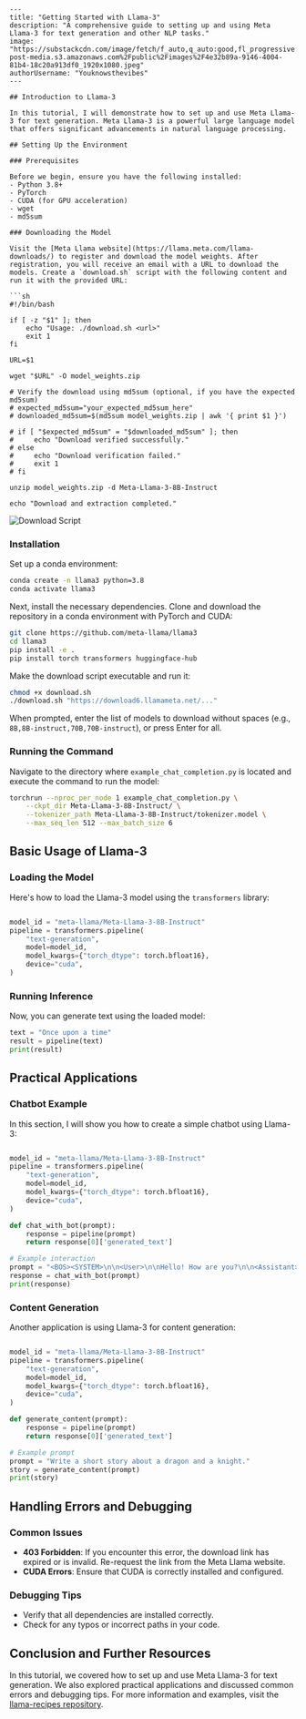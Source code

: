 

```mdx
---
title: "Getting Started with Llama-3"
description: "A comprehensive guide to setting up and using Meta Llama-3 for text generation and other NLP tasks."
image: "https://substackcdn.com/image/fetch/f_auto,q_auto:good,fl_progressive:steep/https%3A%2F%2Fsubstack-post-media.s3.amazonaws.com%2Fpublic%2Fimages%2F4e32b89a-9146-4004-81b4-18c20a913df0_1920x1080.jpeg"
authorUsername: "Youknowsthevibes"
---

## Introduction to Llama-3

In this tutorial, I will demonstrate how to set up and use Meta Llama-3 for text generation. Meta Llama-3 is a powerful large language model that offers significant advancements in natural language processing.

## Setting Up the Environment

### Prerequisites

Before we begin, ensure you have the following installed:
- Python 3.8+
- PyTorch
- CUDA (for GPU acceleration)
- wget
- md5sum

### Downloading the Model

Visit the [Meta Llama website](https://llama.meta.com/llama-downloads/) to register and download the model weights. After registration, you will receive an email with a URL to download the models. Create a `download.sh` script with the following content and run it with the provided URL:

```sh
#!/bin/bash

if [ -z "$1" ]; then
    echo "Usage: ./download.sh <url>"
    exit 1
fi

URL=$1

wget "$URL" -O model_weights.zip

# Verify the download using md5sum (optional, if you have the expected md5sum)
# expected_md5sum="your_expected_md5sum_here"
# downloaded_md5sum=$(md5sum model_weights.zip | awk '{ print $1 }')

# if [ "$expected_md5sum" = "$downloaded_md5sum" ]; then
#     echo "Download verified successfully."
# else
#     echo "Download verification failed."
#     exit 1
# fi

unzip model_weights.zip -d Meta-Llama-3-8B-Instruct

echo "Download and extraction completed."
```

<Img src="https://i.redd.it/avts9zbaq9vc1.png" alt="Download Script" caption="Running the download script for Llama-3 models"/>

### Installation

Set up a conda environment:

```sh
conda create -n llama3 python=3.8
conda activate llama3
```

Next, install the necessary dependencies. Clone and download the repository in a conda environment with PyTorch and CUDA:

```sh
git clone https://github.com/meta-llama/llama3
cd llama3
pip install -e .
pip install torch transformers huggingface-hub
```

Make the download script executable and run it:

```sh
chmod +x download.sh
./download.sh "https://download6.llamameta.net/..."
```

When prompted, enter the list of models to download without spaces (e.g., `8B,8B-instruct,70B,70B-instruct`), or press Enter for all.

### Running the Command

Navigate to the directory where `example_chat_completion.py` is located and execute the command to run the model:

```sh
torchrun --nproc_per_node 1 example_chat_completion.py \
    --ckpt_dir Meta-Llama-3-8B-Instruct/ \
    --tokenizer_path Meta-Llama-3-8B-Instruct/tokenizer.model \
    --max_seq_len 512 --max_batch_size 6
```


## Basic Usage of Llama-3

### Loading the Model

Here's how to load the Llama-3 model using the `transformers` library:

```python

model_id = "meta-llama/Meta-Llama-3-8B-Instruct"
pipeline = transformers.pipeline(
    "text-generation",
    model=model_id,
    model_kwargs={"torch_dtype": torch.bfloat16},
    device="cuda",
)
```

### Running Inference

Now, you can generate text using the loaded model:

```python
text = "Once upon a time"
result = pipeline(text)
print(result)
```

## Practical Applications

### Chatbot Example

In this section, I will show you how to create a simple chatbot using Llama-3:

```python

model_id = "meta-llama/Meta-Llama-3-8B-Instruct"
pipeline = transformers.pipeline(
    "text-generation",
    model=model_id,
    model_kwargs={"torch_dtype": torch.bfloat16},
    device="cuda",
)

def chat_with_bot(prompt):
    response = pipeline(prompt)
    return response[0]['generated_text']

# Example interaction
prompt = "<BOS><SYSTEM>\n\n<User>\n\nHello! How are you?\n\n<Assistant>\n\n"
response = chat_with_bot(prompt)
print(response)
```


### Content Generation

Another application is using Llama-3 for content generation:

```python

model_id = "meta-llama/Meta-Llama-3-8B-Instruct"
pipeline = transformers.pipeline(
    "text-generation",
    model=model_id,
    model_kwargs={"torch_dtype": torch.bfloat16},
    device="cuda",
)

def generate_content(prompt):
    response = pipeline(prompt)
    return response[0]['generated_text']

# Example prompt
prompt = "Write a short story about a dragon and a knight."
story = generate_content(prompt)
print(story)
```


## Handling Errors and Debugging

### Common Issues

- **403 Forbidden**: If you encounter this error, the download link has expired or is invalid. Re-request the link from the Meta Llama website.
- **CUDA Errors**: Ensure that CUDA is correctly installed and configured.

### Debugging Tips

- Verify that all dependencies are installed correctly.
- Check for any typos or incorrect paths in your code.

## Conclusion and Further Resources

In this tutorial, we covered how to set up and use Meta Llama-3 for text generation. We also explored practical applications and discussed common errors and debugging tips. For more information and examples, visit the [llama-recipes repository](https://github.com/meta-llama/llama-recipes).



```

